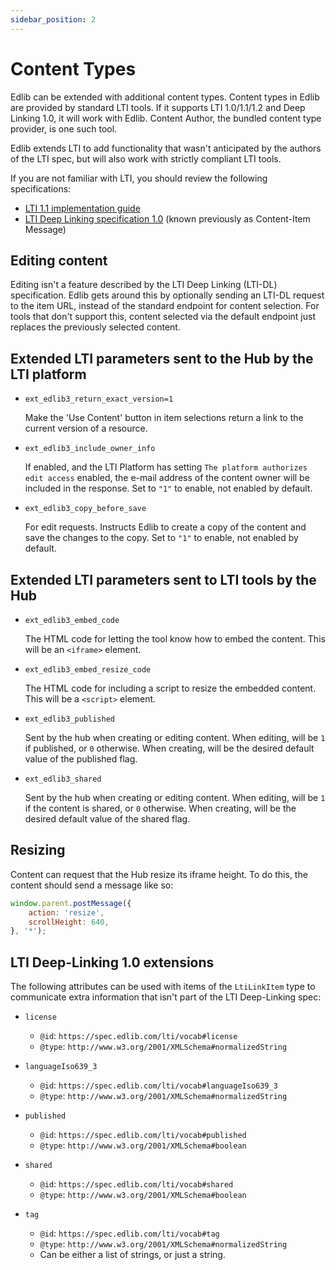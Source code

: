 ```yaml
---
sidebar_position: 2
---
```


# Content Types

Edlib can be extended with additional content types. Content types in Edlib are provided by standard LTI tools. If it
supports LTI 1.0/1.1/1.2 and Deep Linking 1.0, it will work with Edlib. Content Author, the bundled content type
provider, is one such tool.

Edlib extends LTI to add functionality that wasn't anticipated by the authors of the LTI spec, but will also work with
strictly compliant LTI tools.

If you are not familiar with LTI, you should review the following specifications:

* [LTI 1.1 implementation guide](https://www.imsglobal.org/specs/ltiv1p1/implementation-guide)
* [LTI Deep Linking specification 1.0](https://www.imsglobal.org/specs/lticiv1p0/specification) (known previously as
  Content-Item Message)

## Editing content

Editing isn't a feature described by the LTI Deep Linking (LTI-DL) specification. Edlib gets around this by optionally
sending an LTI-DL request to the item URL, instead of the standard endpoint for content selection. For tools that don't
support this, content selected via the default endpoint just replaces the previously selected content.

## Extended LTI parameters sent to the Hub by the LTI platform

* `ext_edlib3_return_exact_version=1`

  Make the 'Use Content' button in item selections return a link to the current version of a resource.

* `ext_edlib3_include_owner_info`

  If enabled, and the LTI Platform has setting `The platform authorizes edit access` enabled, the e-mail address of
  the content owner will be included in the response. Set to `"1"` to enable, not enabled by default.

* `ext_edlib3_copy_before_save`

  For edit requests. Instructs Edlib to create a copy of the content and save the changes to the copy.
  Set to `"1"` to enable, not enabled by default.

## Extended LTI parameters sent to LTI tools by the Hub

* `ext_edlib3_embed_code`

  The HTML code for letting the tool know how to embed the content. This will be an `<iframe>` element.
  
* `ext_edlib3_embed_resize_code`

  The HTML code for including a script to resize the embedded content. This will be a `<script>` element.

* `ext_edlib3_published`

  Sent by the hub when creating or editing content. When editing, will be `1` if published, or `0` otherwise. When
  creating, will be the desired default value of the published flag.

* `ext_edlib3_shared`

  Sent by the hub when creating or editing content. When editing, will be `1` if the content is shared, or `0`
  otherwise. When creating, will be the desired default value of the shared flag.

## Resizing

Content can request that the Hub resize its iframe height. To do this, the content should send a message like so:

```javascript
window.parent.postMessage({
    action: 'resize',
    scrollHeight: 640,
}, '*');
```

## LTI Deep-Linking 1.0 extensions

The following attributes can be used with items of the `LtiLinkItem` type to communicate extra information that isn't
part of the LTI Deep-Linking spec:

* `license`
    * `@id`: `https://spec.edlib.com/lti/vocab#license`
    * `@type`: `http://www.w3.org/2001/XMLSchema#normalizedString`

* `languageIso639_3`
    * `@id`: `https://spec.edlib.com/lti/vocab#languageIso639_3`
    * `@type`: `http://www.w3.org/2001/XMLSchema#normalizedString`

* `published`
    * `@id`: `https://spec.edlib.com/lti/vocab#published`
    * `@type`: `http://www.w3.org/2001/XMLSchema#boolean`

* `shared`
    * `@id`: `https://spec.edlib.com/lti/vocab#shared`
    * `@type`: `http://www.w3.org/2001/XMLSchema#boolean`

* `tag`
    * `@id`: `https://spec.edlib.com/lti/vocab#tag`
    * `@type`: `http://www.w3.org/2001/XMLSchema#normalizedString`
    * Can be either a list of strings, or just a string.
